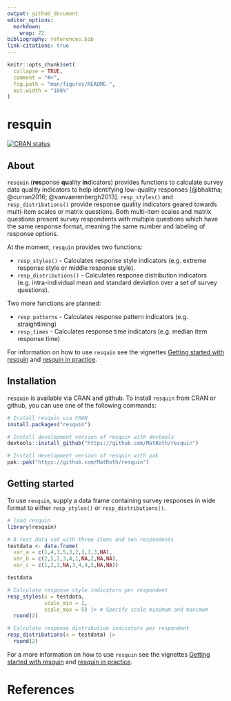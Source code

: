 ```yaml
---
output: github_document
editor_options: 
  markdown: 
    wrap: 72
bibliography: references.bib
link-citations: true
---
```


<!-- README.md is generated from README.Rmd. Please edit that file -->

```r
knitr::opts_chunk$set(
  collapse = TRUE,
  comment = "#>",
  fig.path = "man/figures/README-",
  out.width = "100%"
)
```

# resquin

<!-- badges: start -->

[![CRAN
status](https://www.r-pkg.org/badges/version/resquin)](https://CRAN.R-project.org/package=resquin)

<!-- badges: end -->

## About

`resquin` (**res**ponse **qu**ality **in**dicators) provides functions
to calculate survey data quality indicators to help identifying
low-quality responses [@bhaktha; @curran2016; @vanvaerenbergh2013].
`resp_styles()` and `resp_distributions()` provide response quality indicators geared towards multi-item
scales or matrix questions. Both multi-item scales and matrix questions
present survey respondents with multiple questions which have the same response format,
meaning the same number and labeling of response options.

At the moment, `resquin` provides two functions:

-   `resp_styles()` - Calculates response style indicators (e.g. extreme
    response style or middle response style).
-   `resp_distributions()` - Calculates response distribution indicators
    (e.g. intra-individual mean and standard deviation over a set of
    survey questions).

Two more functions are planned:

-   `resp_patterns` - Calculates response pattern indicators (e.g.
    straightlining)
-   `resp_times` - Calculates response time indicators (e.g. median item
    response time)
    
For information on how to use `resquin` see the vignettes [Getting started with resquin](https://matroth.github.io/resquin/articles/getting_started_with_resquin.html) and [resquin in practice](https://matroth.github.io/resquin/articles/resquin_in_practice.html).

## Installation

`resquin` is available via CRAN and github. To install `resquin` from CRAN or 
github, you can use one of the following commands:

```r
# Install resquin via CRAN
install.packages("resquin")

# Install development version of resquin with devtools
devtools::install_github("https://github.com/MatRoth/resquin")

# Install development version of resquin with pak
pak::pak("https://github.com/MatRoth/resquin")
```

## Getting started

To use `resquin`, supply a data frame containing survey responses in wide format 
to either `resp_styles()` or `resp_distributions()`.

```r
# load resquin
library(resquin)

# A test data set with three items and ten respondents
testdata <- data.frame(
  var_a = c(1,4,3,5,3,2,3,1,3,NA),
  var_b = c(2,5,2,3,4,1,NA,2,NA,NA),
  var_c = c(1,2,3,NA,3,4,4,5,NA,NA))

testdata

# Calculate response style indicators per respondent
resp_styles(x = testdata,
            scale_min = 1,
            scale_max = 5) |> # Specify scale minimum and maximum
  round(2)

# Calculate response distribution indicators per respondent
resp_distributions(x = testdata) |>
  round(2)
```

For a more information on how to use `resquin` see the vignettes [Getting started with resquin](https://matroth.github.io/resquin/articles/getting_started_with_resquin.html) and [resquin in practice](https://matroth.github.io/resquin/articles/resquin_in_practice.html).

# References
